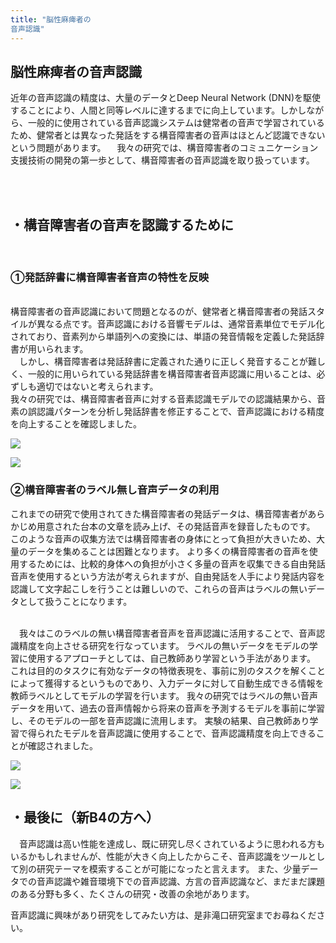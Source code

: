 ```yaml
---
title: "脳性麻痺者の
音声認識"
---
```


## 脳性麻痺者の音声認識

<section className="wrapper">

近年の音声認識の精度は、大量のデータとDeep Neural Network (DNN)を駆使することにより、人間と同等レベルに達するまでに向上しています。しかしながら、一般的に使用されている音声認識システムは健常者の音声で学習されているため、健常者とは異なった発話をする構音障害者の音声はほとんど認識できないという問題があります。
　我々の研究では、構音障害者のコミュニケーション支援技術の開発の第一歩として、構音障害者の音声認識を取り扱っています。

<br /><br />

# ・構音障害者の音声を認識するために

<br/>

### ①発話辞書に構音障害者音声の特性を反映

<br/>
構音障害者の音声認識において問題となるのが、健常者と構音障害者の発話スタイルが異なる点です。音声認識における音響モデルは、通常音素単位でモデル化されており、音素列から単語列への変換には、単語の発音情報を定義した発話辞書が用いられます。<br/>
　しかし、構音障害者は発話辞書に定義された通りに正しく発音することが難しく、一般的に用いられている発話辞書を構音障害者音声認識に用いることは、必ずしも適切ではないと考えられます。
　<br/>
我々の研究では、構音障害者音声に対する音素認識モデルでの認識結果から、音素の誤認識パターンを分析し発話辞書を修正することで、音声認識における精度を向上することを確認しました。



<div className='cont'>
<div className='hoge'>

![](../slide/mahi1.png)

</div>
<div className='hoge'>

![](../slide/mahi2.png)

</div>
</div>

### ②構音障害者のラベル無し音声データの利用

これまでの研究で使用されてきた構音障害者の発話データは、構音障害者があらかじめ用意された台本の文章を読み上げ、その発話音声を録音したものです。
このような音声の収集方法では構音障害者の身体にとって負担が大きいため、大量のデータを集めることは困難となります。
より多くの構音障害者の音声を使用するためには、比較的身体への負担が小さく多量の音声を収集できる自由発話音声を使用するという方法が考えられますが、自由発話を人手により発話内容を認識して文字起こしを行うことは難しいので、これらの音声はラベルの無いデータとして扱うことになります。
<br /><br />

　我々はこのラベルの無い構音障害者音声を音声認識に活用することで、音声認識精度を向上させる研究を行なっています。
ラベルの無いデータをモデルの学習に使用するアプローチとしては、自己教師あり学習という手法があります。
これは目的のタスクに有効なデータの特徴表現を、事前に別のタスクを解くことによって獲得するというものであり、入力データに対して自動生成できる情報を教師ラベルとしてモデルの学習を行います。
我々の研究ではラベルの無い音声データを用いて、過去の音声情報から将来の音声を予測するモデルを事前に学習し、そのモデルの一部を音声認識に流用します。
実験の結果、自己教師あり学習で得られたモデルを音声認識に使用することで、音声認識精度を向上できることが確認されました。

<div className='cont'>
<div className='hoge'>

![](../slide/mahi3.png)

</div>
<div className='hoge'>

![](../slide/mahi4.png)

</div>
</div>

# ・最後に（新B4の方へ）

　音声認識は高い性能を達成し、既に研究し尽くされているように思われる方もいるかもしれませんが、性能が大きく向上したからこそ、音声認識をツールとして別の研究テーマを模索することが可能になったと言えます。
また、少量データでの音声認識や雑音環境下での音声認識、方言の音声認識など、まだまだ課題のある分野も多く、たくさんの研究・改善の余地があります。

音声認識に興味があり研究をしてみたい方は、是非滝口研究室までお尋ねください。



</section>